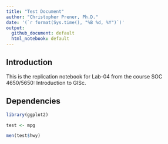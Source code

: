```yaml
---
title: "Test Document"
author: "Christopher Prener, Ph.D."
date: '(`r format(Sys.time(), "%B %d, %Y")`)'
output: 
  github_document: default
  html_notebook: default 
---
```


## Introduction
This is the replication notebook for Lab-04 from the course SOC 4650/5650: Introduction to GISc. 

## Dependencies

```r
library(ggplot2)
```

```r
test <- mpg
```

```r
men(test$hwy)
```

